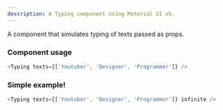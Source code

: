 ```yaml
---
description: A Typing component using Material UI v5.
---
```



A component that simulates typing of texts passed as props.

### Component usage

```js
<Typing texts={['Youtuber', 'Designer', 'Programmer']} />
```

### Simple example!

```js live
<Typing texts={['Youtuber', 'Designer', 'Programmer']} infinite />
```
